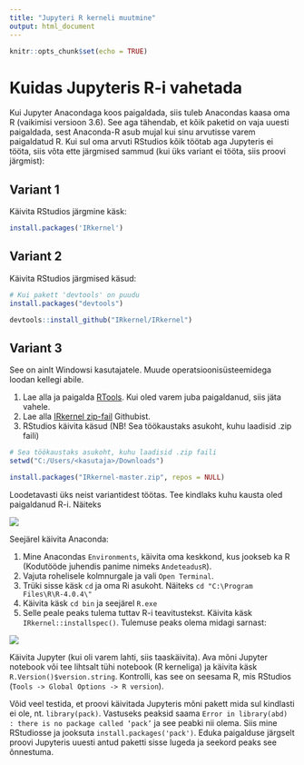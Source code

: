 ```yaml
---
title: "Jupyteri R kerneli muutmine"
output: html_document
---
```


```r
knitr::opts_chunk$set(echo = TRUE)
```

# Kuidas Jupyteris R-i vahetada

Kui Jupyter Anacondaga koos paigaldada, siis tuleb Anacondas kaasa oma R (vaikimisi versioon 3.6). See aga tähendab, et kõik paketid on vaja uuesti paigaldada, sest Anaconda-R asub mujal kui sinu arvutisse varem paigaldatud R. Kui sul oma arvuti RStudios kõik töötab aga Jupyteris ei tööta, siis võta ette järgmised sammud (kui üks variant ei tööta, siis proovi järgmist):


## Variant 1

Käivita RStudios järgmine käsk:
```r
install.packages('IRkernel')
```


## Variant 2

Käivita RStudios järgmised käsud:
```r
# Kui pakett 'devtools' on puudu
install.packages("devtools")

devtools::install_github("IRkernel/IRkernel")
```

## Variant 3

See on ainlt Windowsi kasutajatele. Muude operatsioonisüsteemidega loodan kellegi abile.

1. Lae alla ja paigalda [RTools](https://cran.r-project.org/bin/windows/Rtools/). Kui oled varem juba paigaldanud, siis jäta vahele.
1. Lae alla [IRkernel zip-fail](https://github.com/IRkernel/IRkernel/archive/master.zip) Githubist.
1. RStudios käivita käsud (NB! Sea töökaustaks asukoht, kuhu laadisid .zip faili)
```r
# Sea töökaustaks asukoht, kuhu laadisid .zip faili
setwd("C:/Users/<kasutaja>/Downloads")

install.packages("IRkernel-master.zip", repos = NULL)
```


Loodetavasti üks neist variantidest töötas. Tee kindlaks kuhu kausta oled paigaldanud R-i. Näiteks

![](r_kernel_instructions1.png)


Seejärel käivita Anaconda:

1. Mine Anacondas `Environments`, käivita oma keskkond, kus jookseb ka R (Kodutööde juhendis panime nimeks `AndeteadusR`).
1. Vajuta rohelisele kolmnurgale ja vali `Open Terminal`.
1. Trüki sisse käsk `cd` ja oma Ri asukoht. Näiteks `cd "C:\Program Files\R\R-4.0.4\"`
1. Käivita käsk `cd bin` ja seejärel `R.exe`
1. Selle peale peaks tulema tuttav R-i teavitustekst. Käivita käsk `IRkernel::installspec()`. Tulemuse peaks olema midagi sarnast:

![](r_kernel_instructions2.png)

Käivita Jupyter (kui oli varem lahti, siis taaskäivita). Ava mõni Jupyter notebook või tee lihtsalt tühi notebook (R kerneliga) ja käivita käsk `R.Version()$version.string`. Kontrolli, kas see on seesama R, mis RStudios (`Tools -> Global Options -> R version`). 


Võid veel testida, et proovi käivitada Jupyteris mõni pakett mida sul kindlasti ei ole, nt. `library(pack)`. Vastuseks peaksid saama `Error in library(abd) : there is no package called ‘pack’` ja see peabki nii olema. Siis mine RStudiosse ja jooksuta `install.packages('pack')`. Eduka paigalduse järgselt proovi Jupyteris uuesti antud paketti sisse lugeda ja seekord peaks see õnnestuma.
